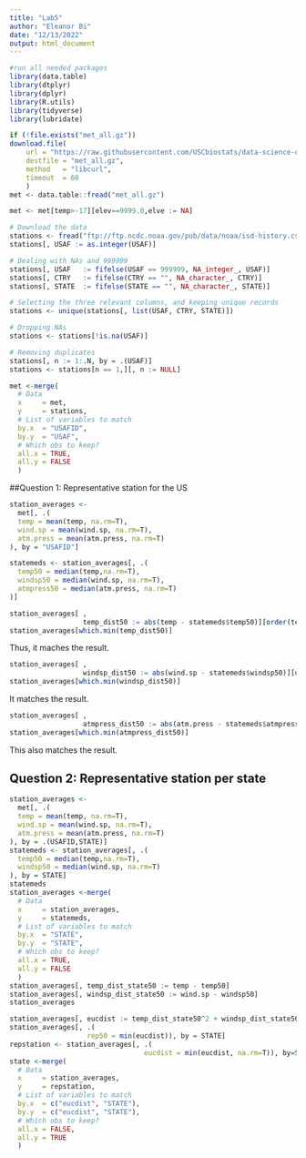```yaml
---
title: "Lab5"
author: "Eleanor Bi"
date: "12/13/2022"
output: html_document
---
```

```r
#run all needed packages
library(data.table)
library(dtplyr)
library(dplyr)
library(R.utils)
library(tidyverse)
library(lubridate)
```

```r
if (!file.exists("met_all.gz"))
download.file(
    url = "https://raw.githubusercontent.com/USCbiostats/data-science-data/master/02_met/met_all.gz",
    destfile = "met_all.gz",
    method   = "libcurl",
    timeout  = 60
    )
met <- data.table::fread("met_all.gz")
```
```r
met <- met[temp>-17][elev==9999.0,elve := NA]
```

```r
# Download the data
stations <- fread("ftp://ftp.ncdc.noaa.gov/pub/data/noaa/isd-history.csv")
stations[, USAF := as.integer(USAF)]

# Dealing with NAs and 999999
stations[, USAF   := fifelse(USAF == 999999, NA_integer_, USAF)]
stations[, CTRY   := fifelse(CTRY == "", NA_character_, CTRY)]
stations[, STATE  := fifelse(STATE == "", NA_character_, STATE)]

# Selecting the three relevant columns, and keeping unique records
stations <- unique(stations[, list(USAF, CTRY, STATE)])

# Dropping NAs
stations <- stations[!is.na(USAF)]

# Removing duplicates
stations[, n := 1:.N, by = .(USAF)]
stations <- stations[n == 1,][, n := NULL]
```
```r
met <-merge(
  # Data
  x     = met,      
  y     = stations, 
  # List of variables to match
  by.x  = "USAFID",
  by.y  = "USAF", 
  # Which obs to keep?
  all.x = TRUE,      
  all.y = FALSE
  ) 
```

##Question 1: Representative station for the US
```r
station_averages <-
  met[, .(
  temp = mean(temp, na.rm=T),
  wind.sp = mean(wind.sp, na.rm=T),
  atm.press = mean(atm.press, na.rm=T)
), by = "USAFID"]
```

```r
statemeds <- station_averages[, .(
  temp50 = median(temp,na.rm=T),
  windsp50 = median(wind.sp, na.rm=T),
  atmpress50 = median(atm.press, na.rm=T)
)]
```

```r
station_averages[ ,
                  temp_dist50 := abs(temp - statemeds$temp50)][order(temp_dist50)]
station_averages[which.min(temp_dist50)]
```
Thus, it maches the result.
```r
station_averages[ ,
                  windsp_dist50 := abs(wind.sp - statemeds$windsp50)][order(windsp_dist50)]
station_averages[which.min(windsp_dist50)]
```
It matches the result.

```r
station_averages[ ,
                  atmpress_dist50 := abs(atm.press - statemeds$atmpress50)][order(atmpress_dist50)]
station_averages[which.min(atmpress_dist50)]
```
This also matches the result.

## Question 2: Representative station per state
```r
station_averages <-
  met[, .(
  temp = mean(temp, na.rm=T),
  wind.sp = mean(wind.sp, na.rm=T),
  atm.press = mean(atm.press, na.rm=T)
), by = .(USAFID,STATE)]
statemeds <- station_averages[, .(
  temp50 = median(temp,na.rm=T),
  windsp50 = median(wind.sp, na.rm=T)
), by = STATE]
statemeds
station_averages <-merge(
  # Data
  x     = station_averages,      
  y     = statemeds, 
  # List of variables to match
  by.x  = "STATE",
  by.y  = "STATE", 
  # Which obs to keep?
  all.x = TRUE,      
  all.y = FALSE
  ) 
station_averages[, temp_dist_state50 := temp - temp50]
station_averages[, windsp_dist_state50 := wind.sp - windsp50]
station_averages
```
```r
station_averages[, eucdist := temp_dist_state50^2 + windsp_dist_state50^2]
station_averages[, .(
                   rep50 = min(eucdist)), by = STATE]
repstation <- station_averages[, .(
                                 eucdist = min(eucdist, na.rm=T)), by=STATE]
state <-merge(
  # Data
  x     = station_averages,      
  y     = repstation, 
  # List of variables to match
  by.x  = c("eucdist", "STATE"),
  by.y  = c("eucdist", "STATE"),
  # Which obs to keep?
  all.x = FALSE,      
  all.y = TRUE
  ) 
```

